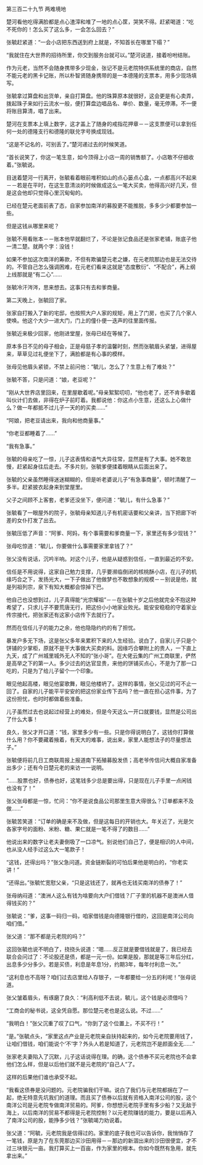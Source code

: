 

第三百二十九节 两难境地

楚河看他吃得满脸都是点心渣滓和堆了一地的点心筐，哭笑不得。赶紧喝道：“吃不死你的！怎么买了这么多，一会怎么回去？”

张毓赶紧道：“一会小店把东西送到府上就是，不知首长在哪里下榻？”

“我就住在大世界的招待所里，你交到服务台就可以。”楚河说道，接着吩咐结账。

作为元老，当然不会随身携带多少现金，张记不是元老院特供系统里的商店，自然不能元老的黑卡记账，所以朴智贤随身携带的是一本德隆的支票本，用多少现场填写。

张毓拿过算盘和出货单，亲自打算盘。他的珠算原本就很好，这会更是有心卖弄，拨起珠子来如行云流水一般，便打算盘边唱品名、单价、数量，毫无停滞。不一便将账目算清，唱了出来。

楚河在支票本上填上数字，这才盖上了随身的戒指花押章－－这支票便可以拿到任何一处的德隆支行和德隆的联兑字号换成现钱。

“这是不记名的，可别丢了。”楚河递过去的时候笑道。

“首长说笑了，你这一笔生意，如今顶得上小店一周的销售额了。小店敢不仔细收着。”张毓说。

目送着楚河一行离开，张毓看着眼前堆积如山的点心篓点心盒，一点都高兴不起来－－若是在平时，在这生意清淡的时候做成这么一笔大买卖，他得高兴好几天，但是这会他却只觉得心里沉甸甸的。

已经在楚元老面前表了态，自家参加南洋的募股更不能推脱，多多少少都要参加一些。

但是这钱从哪里来呢？

张毓不用看账本－－账本他早就翻烂了，不论是张记食品还是张家老铺，账底子他一清二楚。就两个字：没钱！

如果不参加这次南洋的筹款，不但有欺骗楚元老之嫌，在元老院那边也是无法交待的。不管自己怎么强调困难，在元老们看来这就是“态度敷衍”、“不配合”，再上纲上线那就是“有二心”……

张毓冷汗涔涔，思来想去。这事只有去和爹商量。

第二天晚上，张毓回了家。

张家自打搬入了新的宅邸，也按照大户人家的规矩，用上了门房，也买了几个家人使唤。他这个大少一进大门，门上的僮仆便一迭声的往里面传报。

张毓近来极少回家，他刚进堂屋，张母已经在等候了。

原本多日不见的母子相会，正是母慈子孝的温馨时刻，然而张毓眉头紧皱，进得屋来，草草见过礼便坐下了，满脸都是有心事的模样。

张母见他眉头紧锁，不禁上前问他：“毓儿，怎么了？生意上有了难处？”

张毓不答，只是问道：“娘，老豆呢？”

“刚从大世界店里回来，在里屋歇着呢。”母亲絮絮叨叨，“他也老了，还不肯多歇着叫伙计们去做，非得在炉子前盯着。我都说他：你这点小生意，还这么上心做什么？做一年都抵不过儿子一天的的买卖……”

“阿娘，把老豆请出来，我向和他商量事。”

“你老豆都睡着了……”

“我有急事。”

张毓的母亲吃了一惊，儿子这表情和语气大异往常，显然是有了大事。她不敢怠慢，赶紧起身往后走去。不多片刻，张毓爹便揉着眼睛从后面出来了。

张毓的父亲虽然睡得迷迷糊糊的，但是听老婆说儿子“有急事商量”，顿时清醒了一多半。赶紧披衣起身来到堂屋里。

父子之间顾不上客套，老爹还没坐下，便问道：“毓儿，有什么急事？”

张毓看了一眼屋外的院子，张毓母亲知道儿子有机密话要和父亲讲，当下把廊下听差的女仆打发了出去。

张毓压低了声音：“阿爹、阿妈，有个事需要和爹商量一下，家里还有多少现钱？”

张母吃惊道：“毓儿，你要做什么事需要家里拿钱了？”

张父没有说话，沉吟半响。对这个儿子，他是从疑惑到信任，一直到最近的不安。

信任是不用说得，这家自己勉力支撑，几乎要濒临倒闭的核桃酥小店，在儿子的机缘巧合之下，发扬光大，一下子做出了他做梦也不敢想象的规模－－别说是他，就是列祖列宗，泉下有知大概都会惊掉下巴。

他自己也没想到过，儿子真得能“光宗耀祖”－－在张毓十岁之后他就完全不抱这种希望了，只求儿子不要荒唐无行，把这份小小地家业败光。能安安稳稳的守着家业传宗接代，把张家还有这家小店传下去就行了。

然而在信任儿子的能力之余，他也隐隐约约的有了担忧。

暴发户多无下场，这是张父多年来累积下来的人生经验。说白了，自家儿子只是个饼铺的少掌柜，原就不是干大事做大买卖的料。因缘巧合攀附上的贵人，一下直上九天，成了广州城里城外无人不知的“张小哥”。在大佬云集的广州工商联里，俨然是高举之下的第一人。多少过去的达官显贵，来他的饼铺买点心，不是为了那一口吃的，只是为了给儿子留个一个印象。

眼见他起高楼，眼见他宴歌舞，眼见他楼坍了。这样的事情，张父见过的可不止一回了。自家的儿子能平平安安的把这份家业传下去吗？他一直在担心这件事，为了这份担忧，也时时都做着些准备。

儿子虽然过去也说起过经营上的难处，但是今天这么一开口就要钱，显然是公司出了什么大事！

良久，张父才开口道：“钱，家里多少有一些。只是你得说明白了，这钱你打算做什么用？你不要藏着掖着，有天大的难事，说出来，家里人能想法子的尽量想法子。”

张毓便将前几日工商联周报上报道南下拓殖募股发债；高老爷传信问大概自家准备出多少；还有今日楚元老的来访一一说明。

“……股票也好，债券也好，这笔钱多少总是要出得，只是现在儿子手里一点闲钱也没有了！”

张父张母都是一惊，忙问：“你不是说食品公司那里生意大得很么？订单都来不及做……”

张毓苦笑道：“订单的确是来不及做，但是这每日的开销也大。年关近了，光是欠各家字号的面粉、米粉、糖、果仁就是一笔不得了的数目……”

他说出来的数字让老夫妻倒吸了一口凉气。别说他们自己了，便是相识的人中间，也从没人经手过这么大一笔款子！

“这钱，还得出吗？”张父急问道。资金链断裂的可怕后果他是明白的，“你老实讲！”

“还得出。”张毓忙宽慰父亲，“只是这钱还了，就再也无钱买南洋的债券了！”

张母纳闷道：“澳洲人这么有钱为啥要向大户们借钱？厂子里的机器不是澳洲人借得钱买的？”

张毓说：“爹，这事一码归一码，咱家借钱是向德隆银行借的，这回是南洋公司向咱们借。”

张父道：“那不都是元老院的吗？”

这回张毓也说不明白了，挠挠头说道：“嗯……反正就是要借钱就是了，我已经去联合会问过了：不论股还是债，都是一元一份。如果是股，那就是等三年后分红，出息多少分多少。若是买债，利息是年息1分，约期3年，每年付利息一次。”

“这利息也不高呀？咱们过去店里给人存银子，一年都要给一分五的利呢！”张母说道。

张父皱着眉头，有琢磨了良久：“利高利低不去说，毓儿，这个钱是必须借吗？

“工商会的秘书说，这全凭自愿。那位楚元老也是这么说。不过……”

“我明白！”张父沉重了叹了口气，“你到了这个位置上，不买不行！”

“是。”张毓点头，“家里这点产业是元老院亲自扶持起来的，如今元老院要用钱了，让咱们借钱，咱们能说个‘不’字？外头人若是知道了，元老院岂不是颜面全无……”

张家老夫妻陷入了沉默，儿子这话说得在理。的确，这个债券不买元老院也不会拿他们怎么样，但是以后他们就不是元老院的“自己人”了。

这样的后果他们谁也承受不起。

“我看这债券是没问题的。元老院骗我们干嘛。说白了我们与元老院都捆在了一起，绝无特意先坑我们的道理。而且买了债券以后就有资格入南洋公司的股，这个南洋公司是元老院专做南洋贸易的。阿爹，你想想元老院手里有多少船？又无敌于海上，以后南洋的贸易不都得是元老院控制？以元老院赚钱的能力，要是以后再入了南洋公司的股，能挣多少钱？”张毓竭力劝说着。

张父道：“阿毓，元老院我是信得过的。家里的底子我也可以告诉你，我悄悄存了一笔钱，原是为了在东莞那边买沙田用得－－那边的新涸出来的沙田很便宜，才不过三块银元一亩。我打算买上一百亩，作为家里的根本。你如今既然有急用，就先拿出来。”


